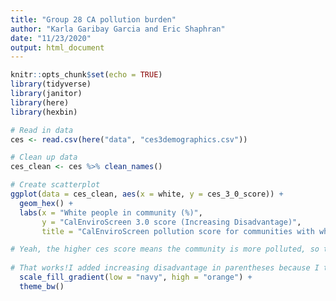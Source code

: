 ```yaml
---
title: "Group 28 CA pollution burden"
author: "Karla Garibay Garcia and Eric Shaphran"
date: "11/23/2020"
output: html_document
---
```


```r
knitr::opts_chunk$set(echo = TRUE)
library(tidyverse)
library(janitor)
library(here)
library(hexbin)
```

```r
# Read in data
ces <- read.csv(here("data", "ces3demographics.csv"))

# Clean up data 
ces_clean <- ces %>% clean_names()
```

```r
# Create scatterplot
ggplot(data = ces_clean, aes(x = white, y = ces_3_0_score)) +
  geom_hex() +
  labs(x = "White people in community (%)",
       y = "CalEnviroScreen 3.0 score (Increasing Disadvantage)", 
       title = "CalEnviroScreen pollution score for communities with white populations") + # I couldn't think of a better name for x axis, but essentially we're trying to show the relationship between ces score and higher percentage of white people per community, right?

# Yeah, the higher ces score means the community is more polluted, so there's definitely a negative correlation here. I changed the label for the x axis from "White population (%)" to the above. I think the word "community" makes it a little more straightforward, but you can change it back if you disagree. 
  
# That works!I added increasing disadvantage in parentheses because I thought it'd help people underestand that a high score = bad.
  scale_fill_gradient(low = "navy", high = "orange") +
  theme_bw()
```


